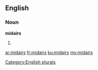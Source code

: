 ==English==

===Noun===
'''midairs'''

# {{plural of|midair}}

[[Category:English plurals]]

[[ar:midairs]]
[[fr:midairs]]
[[ku:midairs]]
[[my:midairs]]